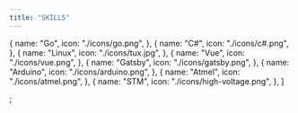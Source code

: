 ```yaml
---
title: "SKILLS"
---
```


  {
    name: "Go",
    icon: "./icons/go.png",
  },
  {
    name: "C#",
    icon: "./icons/c#.png",
  },
  {
    name: "Linux",
    icon: "./icons/tux.jpg",
  },
  {
    name: "Vue",
    icon: "./icons/vue.png",
  },
  {
    name: "Gatsby",
    icon: "./icons/gatsby.png",
  },
  {
    name: "Arduino",
    icon: "./icons/arduino.png",
  },
  {
    name: "Atmel",
    icon: "./icons/atmel.png",
  },
  {
    name: "STM",
    icon: "./icons/high-voltage.png",
  },
]

;
